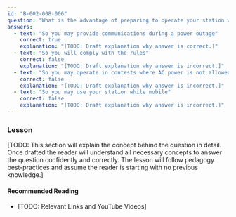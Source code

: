 ```yaml
---
id: "B-002-008-006"
question: "What is the advantage of preparing to operate your station without commercial AC power?"
answers:
  - text: "So you may provide communications during a power outage"
    correct: true
    explanation: "[TODO: Draft explanation why answer is correct.]"
  - text: "So you will comply with the rules"
    correct: false
    explanation: "[TODO: Draft explanation why answer is incorrect.]"
  - text: "So you may operate in contests where AC power is not allowed"
    correct: false
    explanation: "[TODO: Draft explanation why answer is incorrect.]"
  - text: "So you may use your station while mobile"
    correct: false
    explanation: "[TODO: Draft explanation why answer is incorrect.]"
---
```


### Lesson

[TODO: This section will explain the concept behind the question in detail. Once drafted the reader will understand all necessary concepts to answer the question confidently and correctly. The lesson will follow pedagogy best-practices and assume the reader is starting with no previous knowledge.]

#### Recommended Reading

- [TODO: Relevant Links and YouTube Videos]
